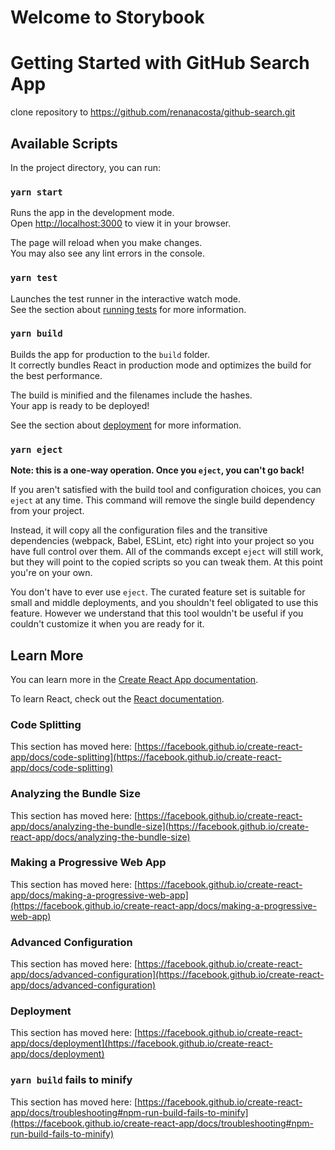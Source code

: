 
<Meta title="Example/Introduction" />

<style>{`
  .subheading {
    --mediumdark: '#999999';
    font-weight: 900;
    font-size: 13px;
    color: #999;
    letter-spacing: 6px;
    line-height: 24px;
    text-transform: uppercase;
    margin-bottom: 12px;
    margin-top: 40px;
  }

  .link-list {
    display: grid;
    grid-template-columns: 1fr;
    grid-template-rows: 1fr 1fr;
    row-gap: 10px;
  }

  @media (min-width: 620px) {
    .link-list {
      row-gap: 20px;
      column-gap: 20px;
      grid-template-columns: 1fr 1fr;
    }
  }

  @media all and (-ms-high-contrast:none) {
  .link-list {
      display: -ms-grid;
      -ms-grid-columns: 1fr 1fr;
      -ms-grid-rows: 1fr 1fr;
    }
  }

  .link-item {
    display: block;
    padding: 20px 30px 20px 15px;
    border: 1px solid #00000010;
    border-radius: 5px;
    transition: background 150ms ease-out, border 150ms ease-out, transform 150ms ease-out;
    color: #333333;
    display: flex;
    align-items: flex-start;
  }

  .link-item:hover {
    border-color: #1EA7FD50;
    transform: translate3d(0, -3px, 0);
    box-shadow: rgba(0, 0, 0, 0.08) 0 3px 10px 0;
  }

  .link-item:active {
    border-color: #1EA7FD;
    transform: translate3d(0, 0, 0);
  }

  .link-item strong {
    font-weight: 700;
    display: block;
    margin-bottom: 2px;
  }
  
  .link-item img {
    height: 40px;
    width: 40px;
    margin-right: 15px;
    flex: none;
  }

  .link-item span {
    font-size: 14px;
    line-height: 20px;
  }

  .tip {
    display: inline-block;
    border-radius: 1em;
    font-size: 11px;
    line-height: 12px;
    font-weight: 700;
    background: #E7FDD8;
    color: #66BF3C;
    padding: 4px 12px;
    margin-right: 10px;
    vertical-align: top;
  }

  .tip-wrapper {
    font-size: 13px;
    line-height: 20px;
    margin-top: 40px;
    margin-bottom: 40px;
  }

  .tip-wrapper code {
    font-size: 12px;
    display: inline-block;
  }

  
`}</style>

# Welcome to Storybook

# Getting Started with GitHub Search App

clone repository to https://github.com/renanacosta/github-search.git

## Available Scripts

In the project directory, you can run:

### `yarn start`

Runs the app in the development mode.\
Open [http://localhost:3000](http://localhost:3000) to view it in your browser.

The page will reload when you make changes.\
You may also see any lint errors in the console.

### `yarn test`

Launches the test runner in the interactive watch mode.\
See the section about [running tests](https://facebook.github.io/create-react-app/docs/running-tests) for more information.

### `yarn build`

Builds the app for production to the `build` folder.\
It correctly bundles React in production mode and optimizes the build for the best performance.

The build is minified and the filenames include the hashes.\
Your app is ready to be deployed!

See the section about [deployment](https://facebook.github.io/create-react-app/docs/deployment) for more information.

### `yarn eject`

**Note: this is a one-way operation. Once you `eject`, you can't go back!**

If you aren't satisfied with the build tool and configuration choices, you can `eject` at any time. This command will remove the single build dependency from your project.

Instead, it will copy all the configuration files and the transitive dependencies (webpack, Babel, ESLint, etc) right into your project so you have full control over them. All of the commands except `eject` will still work, but they will point to the copied scripts so you can tweak them. At this point you're on your own.

You don't have to ever use `eject`. The curated feature set is suitable for small and middle deployments, and you shouldn't feel obligated to use this feature. However we understand that this tool wouldn't be useful if you couldn't customize it when you are ready for it.

## Learn More

You can learn more in the [Create React App documentation](https://facebook.github.io/create-react-app/docs/getting-started).

To learn React, check out the [React documentation](https://reactjs.org/).

### Code Splitting

This section has moved here: [https://facebook.github.io/create-react-app/docs/code-splitting](https://facebook.github.io/create-react-app/docs/code-splitting)

### Analyzing the Bundle Size

This section has moved here: [https://facebook.github.io/create-react-app/docs/analyzing-the-bundle-size](https://facebook.github.io/create-react-app/docs/analyzing-the-bundle-size)

### Making a Progressive Web App

This section has moved here: [https://facebook.github.io/create-react-app/docs/making-a-progressive-web-app](https://facebook.github.io/create-react-app/docs/making-a-progressive-web-app)

### Advanced Configuration

This section has moved here: [https://facebook.github.io/create-react-app/docs/advanced-configuration](https://facebook.github.io/create-react-app/docs/advanced-configuration)

### Deployment

This section has moved here: [https://facebook.github.io/create-react-app/docs/deployment](https://facebook.github.io/create-react-app/docs/deployment)

### `yarn build` fails to minify

This section has moved here: [https://facebook.github.io/create-react-app/docs/troubleshooting#npm-run-build-fails-to-minify](https://facebook.github.io/create-react-app/docs/troubleshooting#npm-run-build-fails-to-minify)

